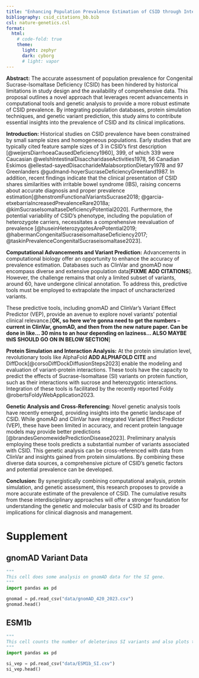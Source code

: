 ```yaml
---
title: "Enhancing Population Prevalence Estimation of CSID through Integrated Computational and Genetic Analysis"
bibliography: csid_citations_bb.bib
csl: nature-genetics.csl
format:
  html:
    # code-fold: true
    theme:
      light: zephyr
      dark: cyborg
      # light: vapor
---
```


<!-- Alt title: There is limited evidence to support CSID being a rare disease. -->

<!-- Some notes on csl/biblio: csl is from https://www.zotero.org/styles so
that we can have Vancouver style, since that's what most of these peeps publish with. 'Save as link' the Vancouver file. This is all per: https://quarto.org/docs/authoring/footnotes-and-citations.html#citation-style  

Using Zotero -> Export Collection -> Better Bibtex. I've done just the .bib and also the one with files, can see what ends up being better. Suspect the .bib to be sufficient but could be fun to play around with.

NOTE: Can do @X for single citation, multiple use [@X; @Y] and will do commas etc and be lovely
-->


**Abstract:**
The accurate assessment of population prevalence for Congenital Sucrase-Isomaltase Deficiency (CSID) has been hindered by historical limitations in study design and the availability of comprehensive data. This proposal outlines a novel approach that leverages recent advancements in computational tools and genetic analysis to provide a more robust estimate of CSID prevalence. By integrating population databases, protein simulation techniques, and genetic variant prediction, this study aims to contribute essential insights into the prevalence of CSID and its clinical implications.

**Introduction:**
Historical studies on CSID prevalence have been constrained by small sample sizes and homogeneous populations. Early studies that are typically cited feature sample sizes of 3 in CSID's first description [@weijersDiarrhoeaCausedDeficiency1960], 399, of which 339 were Caucasian @welshIntestinalDisaccharidaseActivities1978, 56 Canadian Eskimos @ellestad-sayedDisaccharideMalabsorptionDietary1978 and 97 Greenlanders @gudmand-hoyerSucraseDeficiencyGreenland1987. In addition, recent findings indicate that the clinical presentation of CSID shares similarities with irritable bowel syndrome (IBS), raising concerns about accurate diagnosis and proper prevalence estimation[@henstromFunctionalVariantsSucrase2018; @garcia-etxebarriaIncreasedPrevalenceRare2018a; @kimSucraseIsomaltaseDeficiencyPotential2020]. Furthermore, the potential variability of CSID's phenotype, including the population of heterozygote carriers, necessitates a comprehensive reevaluation of prevalence 
[@huseinHeterozygotesArePotential2019; @habermanCongenitalSucraseisomaltaseDeficiency2017;  @taskinPrevalenceCongenitalSucraseisomaltase2023].

<!-- <sup>,</sup> -->

**Computational Advancements and Variant Prediction:**
Advancements in computational biology offer an opportunity to enhance the accuracy of prevalence estimation. Databases such as ClinVar and gnomAD now encompass diverse and extensive population data[**FIXME ADD CITATIONS**]. However, the challenge remains that only a limited subset of variants, around 60, have undergone clinical annotation. To address this, predictive tools must be employed to extrapolate the impact of uncharacterized variants. 

<!-- I think move this below -->
These predictive tools, including gnomAD and ClinVar's Variant Effect Predictor (VEP), provide an avenue to explore novel variants' potential clinical relevance.[**OK, so here we're gonna need to get the numbers -- current in ClinVar, gnomAD, and then from the new nature paper. Can be done in like... 30 mins to an hour depending on laziness... ALSO MAYBE thIS SHOULD GO ON IN BELOW SECTION**]

**Protein Simulation and Interaction Analysis:**
At the protein simulation level, revolutionary tools like AlphaFold **ADD ALPHAFOLD CITE** and DiffDock[@corsoDiffDockDiffusionSteps2023] enable the modeling and evaluation of variant-protein interactions. These tools have the capacity to predict the effects of Sucrase-Isomaltase (SI) variants on protein function, such as their interactions with sucrose and heterozygotic interactions. Integration of these tools is facilitated by the recently reported Foldy @robertsFoldyWebApplication2023.

**Genetic Analysis and Cross-Referencing:**
Novel genetic analysis tools have recently emerged, providing insights into the genetic landscape of CSID. While gnomAD and ClinVar have integrated Variant Effect Predictor (VEP), these have been limited in accuracy, and recent protein language models may provide better predictions
[@brandesGenomewidePredictionDisease2023]. Preliminary analysis employing these tools predicts a substantial number of variants associated with CSID. This genetic analysis can be cross-referenced with data from ClinVar and insights gained from protein simulations. By combining these diverse data sources, a comprehensive picture of CSID's genetic factors and potential prevalence can be developed.

**Conclusion:**
By synergistically combining computational analysis, protein simulation, and genetic assessment, this research proposes to provide a more accurate estimate of the prevalence of CSID. The cumulative results from these interdisciplinary approaches will offer a stronger foundation for understanding the genetic and molecular basis of CSID and its broader implications for clinical diagnosis and management.


# Supplement 

## gnomAD Variant Data
```python
"""
This cell does some analysis on gnomAD data for the SI gene. 
"""
import pandas as pd

gnomad = pd.read_csv("data/gnomAD_420_2023.csv")
gnomad.head()
```

## ESM1b
```python
"""
This cell counts the number of deleterious SI variants and also plots the distribution of scores.
"""
import pandas as pd

si_vep = pd.read_csv("data/ESM1b_SI.csv")
si_vep.head()
```